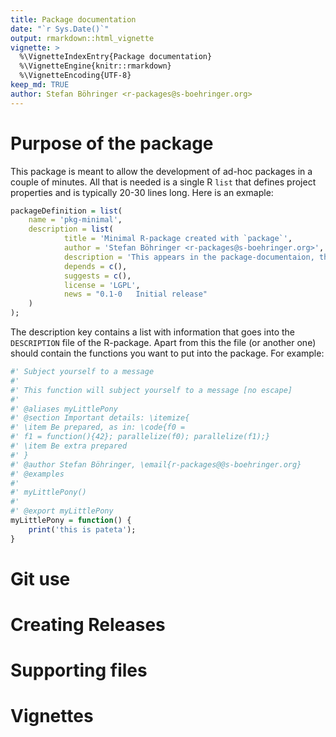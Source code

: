 ```yaml
---
title: Package documentation
date: "`r Sys.Date()`"
output: rmarkdown::html_vignette
vignette: >
  %\VignetteIndexEntry{Package documentation}
  %\VignetteEngine{knitr::rmarkdown}
  %\VignetteEncoding{UTF-8}
keep_md: TRUE
author: Stefan Böhringer <r-packages@s-boehringer.org>
---
```


# Purpose of the package

This package is meant to allow the development of ad-hoc packages in a couple of minutes. All that is needed is a single R `list` that defines project properties and is typically 20-30 lines long. Here is an exmaple:

```r
packageDefinition = list(
	name = 'pkg-minimal',
	description = list(
			title = 'Minimal R-package created with `package`',
			author = 'Stefan Böhringer <r-packages@s-boehringer.org>',
			description = 'This appears in the package-documentaion, the markdown of the git-repository and in the package details.',
			depends = c(),
			suggests = c(),
			license = 'LGPL',
			news = "0.1-0   Initial release"
	)
);
```

The description key contains a list with information that goes into the `DESCRIPTION` file of the R-package. Apart from this the file (or another one) should contain the functions you want to put into the package. For example:

```r
#' Subject yourself to a message
#' 
#' This function will subject yourself to a message [no escape]
#' 
#' @aliases myLittlePony
#' @section Important details: \itemize{
#' \item Be prepared, as in: \code{f0 =
#' f1 = function(){42}; parallelize(f0); parallelize(f1);}
#' \item Be extra prepared
#' }
#' @author Stefan Böhringer, \email{r-packages@@s-boehringer.org}
#' @examples
#' 
#' myLittlePony()
#'
#' @export myLittlePony
myLittlePony = function() {
	print('this is pateta');
}
```

# Git use

# Creating Releases

# Supporting files

# Vignettes
